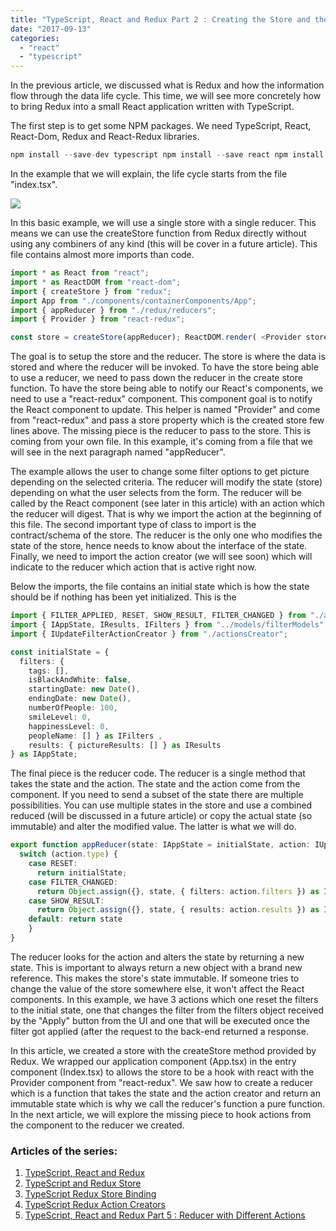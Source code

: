 ```yaml
---
title: "TypeScript, React and Redux Part 2 : Creating the Store and the Reducer"
date: "2017-09-13"
categories: 
  - "react"
  - "typescript"
---
```


In the previous article, we discussed what is Redux and how the information flow through the data life cycle. This time, we will see more concretely how to bring Redux into a small React application written with TypeScript.

The first step is to get some NPM packages. We need TypeScript, React, React-Dom, Redux and React-Redux libraries.

```typescript
npm install --save-dev typescript npm install --save react npm install --save react-dom npm install --save redux npm install --save react-redux npm install --save-dev @types/react npm install --save-dev @types/react-dom npm install --save-dev @types/redux npm install --save-dev @types/react-redux 
``` 

In the example that we will explain, the life cycle starts from the file "index.tsx".

![](/images/blog/SimplifiedReactRedux.png)

In this basic example, we will use a single store with a single reducer. This means we can use the createStore function from Redux directly without using any combiners of any kind (this will be cover in a future article). This file contains almost more imports than code.

```typescript
import * as React from "react"; 
import * as ReactDOM from "react-dom"; 
import { createStore } from "redux"; 
import App from "./components/containerComponents/App"; 
import { appReducer } from "./redux/reducers"; 
import { Provider } from "react-redux";

const store = createStore(appReducer); ReactDOM.render( <Provider store={store}> <App /> </Provider> , document.getElementById("main")); 
``` 

The goal is to setup the store and the reducer. The store is where the data is stored and where the reducer will be invoked. To have the store being able to use a reducer, we need to pass down the reducer in the create store function. To have the store being able to notify our React's components, we need to use a "react-redux" component. This component goal is to notify the React component to update. This helper is named "Provider" and come from "react-redux" and pass a store property which is the created store few lines above. The missing piece is the reducer to pass to the store. This is coming from your own file. In this example, it's coming from a file that we will see in the next paragraph named "appReducer".

The example allows the user to change some filter options to get picture depending on the selected criteria. The reducer will modify the state (store) depending on what the user selects from the form. The reducer will be called by the React component (see later in this article) with an action which the reducer will digest. That is why we import the action at the beginning of this file. The second important type of class to import is the contract/schema of the store. The reducer is the only one who modifies the state of the store, hence needs to know about the interface of the state. Finally, we need to import the action creator (we will see soon) which will indicate to the reducer which action that is active right now.

Below the imports, the file contains an initial state which is how the state should be if nothing has been yet initialized. This is the

```typescript
import { FILTER_APPLIED, RESET, SHOW_RESULT, FILTER_CHANGED } from "./actions"; 
import { IAppState, IResults, IFilters } from "../models/filterModels"; 
import { IUpdateFilterActionCreator } from "./actionsCreator";

const initialState = { 
  filters: { 
    tags: [], 
    isBlackAndWhite: false, 
    startingDate: new Date(), 
    endingDate: new Date(), 
    numberOfPeople: 100, 
    smileLevel: 0, 
    happinessLevel: 0, 
    peopleName: [] } as IFilters , 
    results: { pictureResults: [] } as IResults 
} as IAppState; 
``` 

The final piece is the reducer code. The reducer is a single method that takes the state and the action. The state and the action come from the component. If you need to send a subset of the state there are multiple possibilities. You can use multiple states in the store and use a combined reduced (will be discussed in a future article) or copy the actual state (so immutable) and alter the modified value. The latter is what we will do.

```typescript
export function appReducer(state: IAppState = initialState, action: IUpdateFilterActionCreator): IAppState { 
  switch (action.type) { 
    case RESET: 
      return initialState; 
    case FILTER_CHANGED: 
      return Object.assign({}, state, { filters: action.filters }) as IAppState; 
    case SHOW_RESULT: 
      return Object.assign({}, state, { results: action.results }) as IAppState; 
    default: return state 
    } 
} 
``` 

The reducer looks for the action and alters the state by returning a new state. This is important to always return a new object with a brand new reference. This makes the store's state immutable. If someone tries to change the value of the store somewhere else, it won't affect the React components. In this example, we have 3 actions which one reset the filters to the initial state, one that changes the filter from the filters object received by the "Apply" button from the UI and one that will be executed once the filter got applied (after the request to the back-end returned a response.

In this article, we created a store with the createStore method provided by Redux. We wrapped our application component (App.tsx) in the entry component (Index.tsx) to allows the store to be a hook with react with the Provider component from "react-redux". We saw how to create a reducer which is a function that takes the state and the action creator and return an immutable state which is why we call the reducer's function a pure function. In the next article, we will explore the missing piece to hook actions from the component to the reducer we created.

### Articles of the series:

1. [TypeScript, React and Redux](./typescript-react-and-redux-part-1-the-big-picture)
2. [TypeScript and Redux Store](./typescript-react-and-redux-part-2-creating-the-store-and-the-reducer)
3. [TypeScript Redux Store Binding](./typescript-react-and-redux-part-3-binding-the-store-and-component)
4. [TypeScript Redux Action Creators](./typescript-react-and-redux-part-4-multiple-returns-from-action-creator)
5. [TypeScript, React and Redux Part 5 : Reducer with Different Actions](./typescript-react-and-redux-part-5-reducer-with-different-actions)
